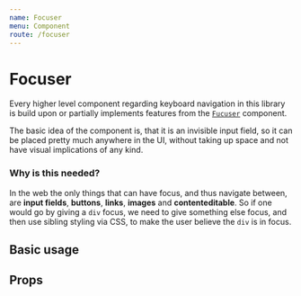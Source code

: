 ```yaml
---
name: Focuser
menu: Component
route: /focuser
---
```


# Focuser


Every higher level component regarding keyboard navigation in this library
is build upon or partially implements features from the [`Fucuser`](/focuser) component.

The basic idea of the component is, that it is an invisible input field,
so it can be placed pretty much anywhere in the UI, without taking up space
and not have visual implications of any kind.

### Why is this needed?

In the web the only things that can have focus, and thus navigate between, are
**input fields**, **buttons**, **links**, **images** and **contenteditable**. So if one would go by
giving a `div` focus, we need to give something else focus, and then use sibling styling via CSS,
to make the user believe the `div` is in focus.

## Basic usage

<!-- {() => {
    const ref = useRef();
    const focus = useCallback(
        () => ref.current != null && ref.current.focus(),
        [ref],
    );
    const style = useMemo(() => ({
        height: 30,
        width: 200,
    }));

    return (
        <div>
            <Focuser ref={ref} />
            <div className="focus-renderer" style={style} />
            <button onClick={focus}>Focus the renderer!</button>
        </div>
    );
}} -->

<Playground>
    <div />
</Playground>

## Props

<Props of={Focuser} />
